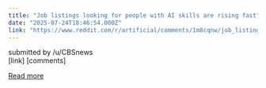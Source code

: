 ```yaml
---
title: "Job listings looking for people with AI skills are rising fast"
date: "2025-07-24T18:46:54.000Z"
link: "https://www.reddit.com/r/artificial/comments/1m8cqnw/job_listings_looking_for_people_with_ai_skills/"
---
```


submitted by    /u/CBSnews  
 [link]   [comments]

[Read more](https://www.reddit.com/r/artificial/comments/1m8cqnw/job_listings_looking_for_people_with_ai_skills/)
